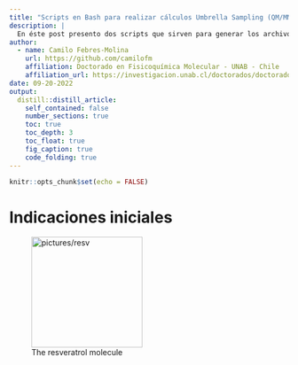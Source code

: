 ```yaml
---
title: "Scripts en Bash para realizar cálculos Umbrella Sampling (QM/MM MD)"
description: |
  En éste post presento dos scripts que sirven para generar los archivos de entrada para poder correr cálculos de Umbrella Sampling en sistemas proteína-ligando.
author:
  - name: Camilo Febres-Molina 
    url: https://github.com/camilofm
    affiliation: Doctorado en Fisicoquímica Molecular - UNAB - Chile
    affiliation_url: https://investigacion.unab.cl/doctorados/doctorado-en-fisicoquimica-molecular/
date: 09-20-2022
output:
  distill::distill_article:
    self_contained: false
    number_sections: true
    toc: true
    toc_depth: 3
    toc_float: true
    fig_caption: true
    code_folding: true
---
```


<style>
body {
text-align: justify}
</style>

```r
knitr::opts_chunk$set(echo = FALSE)
```

# Indicaciones iniciales



<figure class="image">
   <img src="pictures/resv.png" alt="pictures/resv" style="width:200px;"/>
   <figcaption>The resveratrol molecule</figcaption>
 </figure>



